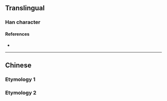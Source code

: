 {{character info/new}}
{{also|親}}
==Translingual==
{{stroke order|strokes=9}}

===Han character===
{{Han char|rn=8|rad=亠|as=07|sn=9|four=0090|canj=YTD|ids=⿱立朩}}

====References====
* {{Han ref|kx=0089.081|dkj=00311|hdz=42707.070|uh=4EB2|ud=20146}}

----

==Chinese==

===Etymology 1===
{{zh-see|親|sv}}

===Etymology 2===
{{zh-see|辛|v}}